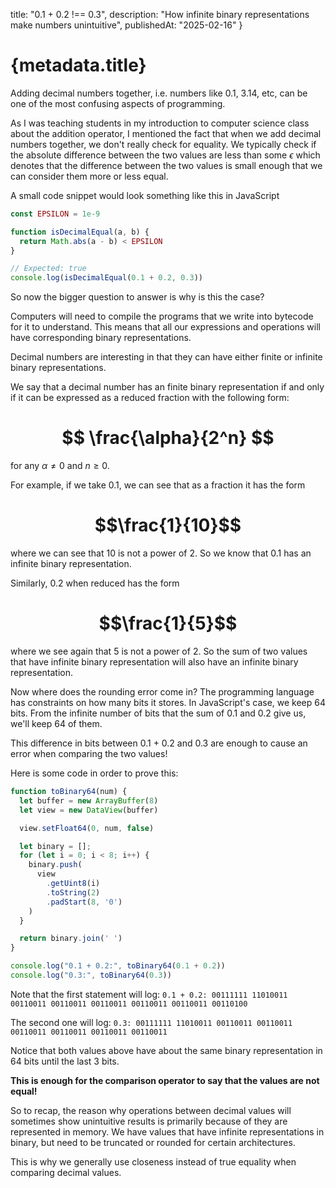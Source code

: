   title: "0.1 + 0.2 !== 0.3",
  description: "How infinite binary representations make numbers unintuitive", 
  publishedAt: "2025-02-16"
}

# {metadata.title}

Adding decimal numbers together, i.e. numbers like 0.1, 3.14, etc, can be one of the most confusing aspects of programming.

As I was teaching students in my introduction to computer science class about the addition operator, I mentioned the fact
that when we add decimal numbers together, we don't really check for equality. We typically check if the absolute
difference between the two values are less than some $\epsilon$ which denotes that the difference between the two values is
small enough that we can consider them more or less equal.

A small code snippet would look something like this in JavaScript

```javascript
const EPSILON = 1e-9

function isDecimalEqual(a, b) {
  return Math.abs(a - b) < EPSILON
}

// Expected: true
console.log(isDecimalEqual(0.1 + 0.2, 0.3))
```

So now the bigger question to answer is why is this the case?

Computers will need to compile the programs that we write into bytecode for it to understand.
This means that all our expressions and operations will have corresponding binary representations.

Decimal numbers are interesting in that they can have either finite or infinite binary representations.

We say that a decimal number has an finite binary representation if and only if it can be expressed
as a reduced fraction with the following form: 

# $$ \frac{\alpha}{2^n} $$ 

for any $\alpha \neq 0$ and $n \ge 0$.

For example, if we take 0.1, we can see that as a fraction it has the form

# $$\frac{1}{10}$$

where we can see that 10 is not a power of 2. So we know that $0.1$ has an infinite binary representation.

Similarly, 0.2 when reduced has the form

# $$\frac{1}{5}$$

where we see again that 5 is not a power of 2. So the sum of two values that have infinite binary representation
will also have an infinite binary representation.

Now where does the rounding error come in? The programming language has constraints on how many bits it stores.
In JavaScript's case, we keep 64 bits. From the infinite number of bits that the sum of 0.1 and 0.2 give us, we'll
keep 64 of them.

This difference in bits between 0.1 + 0.2 and 0.3 are enough to cause an error when comparing the two values!

Here is some code in order to prove this:

```javascript
function toBinary64(num) {
  let buffer = new ArrayBuffer(8)
  let view = new DataView(buffer)

  view.setFloat64(0, num, false) 

  let binary = [];
  for (let i = 0; i < 8; i++) {
    binary.push(
      view
        .getUint8(i)
        .toString(2)
        .padStart(8, '0')
    )
  }

  return binary.join(' ')
}

console.log("0.1 + 0.2:", toBinary64(0.1 + 0.2))
console.log("0.3:", toBinary64(0.3))
```

Note that the first statement will log: `0.1 + 0.2: 00111111 11010011 00110011 00110011 00110011 00110011 00110011 00110100`

The second one will log: `0.3: 00111111 11010011 00110011 00110011 00110011 00110011 00110011 00110011`

Notice that both values above have about the same binary representation in 64 bits until the last 3 bits.

**This is enough for the comparison operator to say that the values are not equal!**

So to recap, the reason why operations between decimal values will sometimes show unintuitive results
is primarily because of they are represented in memory. We have values that have
infinite representations in binary, but need to be truncated or rounded for certain architectures.

This is why we generally use closeness instead of true equality when comparing decimal values.
